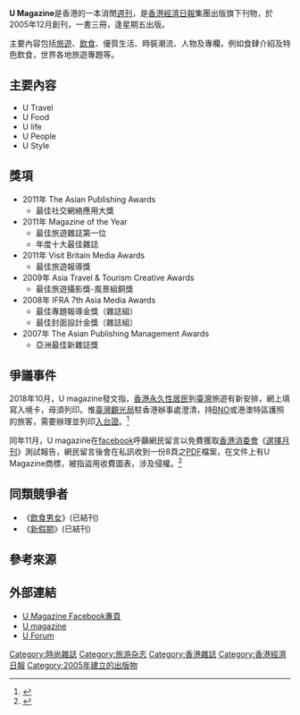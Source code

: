 {{Infobox Magazine
| name                = U Magazine
| image_file          = U_magazine_logo.png
| image_size          = 120px
| company             = [[香港經濟日報集團有限公司|香港經濟日報集團有限公司]]
| frequency           = 周刊
| founded             = 2005年12月
| language            = [[繁體中文|繁體中文]]
| price               = [[港幣|港幣]]15元 
| website             = [http://www.umagazine.com.hk/ U magazine]
}}

'''U Magazine'''是香港的一本消閒[[週刊|週刊]]，是[[香港經濟日報|香港經濟日報]]集團出版旗下刊物，於2005年12月創刊，一書三冊，逢星期五出版。

主要內容包括[[旅遊|旅遊]]、[[飲食|飲食]]、優質生活、時裝潮流、人物及專欄，例如食肆介紹及特色飲食，世界各地旅遊專題等。

== 主要內容 ==
*U Travel
*U Food
*U life
*U People
*U Style

== 獎項 ==
*2011年 The Asian Publishing Awards
**最佳社交網絡應用大獎
*2011年 Magazine of the Year
**最佳旅遊雜誌第一位
**年度十大最佳雜誌
*2011年 Visit Britain Media Awards
**最佳旅遊報導獎
*2009年 Asia Travel & Tourism Creative Awards
**最佳旅遊攝影獎-風景組銅獎
*2008年 IFRA 7th Asia Media Awards
**最佳專題報導金獎（雜誌組）
**最佳封面設計金獎（雜誌組）
*2007年 The Asian Publishing Management Awards
**亞洲最佳新雜誌獎

== 爭議事件 ==
2018年10月，U magazine發文指，[[香港永久性居民|香港永久性居民]]到[[臺灣|臺灣]]旅遊有新安排，網上填寫入境卡，毋須列印。惟[[臺灣觀光局|臺灣觀光局]]駐香港辦事處澄清，持[[BNO|BNO]]或港澳特區護照的旅客，需要辦理並列印[[入台證|入台證]]。<ref>{{Cite news |url= http://news.modia.com.hk/2018/10/23/103692/u-magazine指遊台新安排-台觀光局澄清：入境卡非入台證/ |title= u magazine指遊台新安排 台觀光局澄清：入境卡非入台證 |publisher= 流動新聞 |date= 2018-10-23 |accessdate= 2022-01-22 |archive-date= 2020-06-22 |archive-url= https://web.archive.org/web/20200622015135/https://news.modia.com.hk/2018/10/23/103692/u-magazine%e6%8c%87%e9%81%8a%e5%8f%b0%e6%96%b0%e5%ae%89%e6%8e%92-%e5%8f%b0%e8%a7%80%e5%85%89%e5%b1%80%e6%be%84%e6%b8%85%ef%bc%9a%e5%85%a5%e5%a2%83%e5%8d%a1%e9%9d%9e%e5%85%a5%e5%8f%b0%e8%ad%89/ |dead-url= no }}</ref>

同年11月，U magazine在[[facebook|facebook]]呼籲網民留言以免費獲取[[香港消委會|香港消委會]]《[[選擇月刊|選擇月刊]]》測試報告，網民留言後會在私訊收到一份8頁之[[PDF|PDF]]檔案，在文件上有U Magazine商標，被指盜用收費圖表，涉及侵權。<ref>{{Cite news |url= https://hk.news.appledaily.com/local/realtime/article/20181115/58917697 |title= 【消委會】U Magazine涉盜用收費圖表派通街 侵權金額至少12萬元 |publisher= 蘋果日報 |date= 2018-11-15 |accessdate= 2018-12-05 |archive-date= 2020-07-02 |archive-url= https://web.archive.org/web/20200702165948/https://hk.news.appledaily.com/local/realtime/article/20181115/58917697 |dead-url= no }}</ref>

== 同類競爭者 ==
* 《[[飲食男女_(雜誌)|飲食男女]]》(已結刊)
* 《[[新假期|新假期]]》(已結刊)

== 參考來源 ==
{{Reflist}}

== 外部連結 ==
*[http://www.facebook.com/umagazinehk U Magazine Facebook專頁] {{Wayback|url=http://www.facebook.com/umagazinehk |date=20201030081226 }}
*[http://www.umagazine.com.hk/ U magazine] {{Wayback|url=http://www.umagazine.com.hk/ |date=20211216101128 }}
*[http://www.umagazine.com.hk/forum.php U Forum] {{Wayback|url=http://www.umagazine.com.hk/forum.php |date=20160313052440 }}


[[Category:時尚雜誌|Category:時尚雜誌]]
[[Category:旅游杂志|Category:旅游杂志]]
[[Category:香港雜誌|Category:香港雜誌]]
[[Category:香港經濟日報|Category:香港經濟日報]]
[[Category:2005年建立的出版物|Category:2005年建立的出版物]]